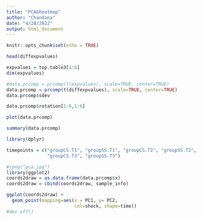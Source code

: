 ```yaml
---
title: "PCA&heatmap"
author: "Chandana"
date: "4/28/2022"
output: html_document
---
```


```r
knitr::opts_chunk$set(echo = TRUE)
```

```r
head(diffexpvalues)
```

```r
expvalues = top.table3[1:6]
dim(expvalues)
```

```r
#data.prcomp = prcomp(t(expvalues), scale=TRUE, center=TRUE)
data.prcomp = prcomp(t(diffexpvalues), scale=TRUE, center=TRUE)
data.prcomp$sdev
```

```r
data.prcomp$rotation[1:6,1:6]
```

```r
plot(data.prcomp)
```
```r
summary(data.prcomp)
```

```r
library(dplyr)
```

```r
timepoints = c("groupCS.T1", "groupSS.T1", "groupCS.T2", "groupSS.T2",
               "groupCS.T3", "groupSS.T3")
```




```r
#jpeg("pca.jpg")
library(ggplot2)
coords2draw = as.data.frame(data.prcomp$x)
coords2draw = cbind(coords2draw, sample_info)

ggplot(coords2draw) +
  geom_point(mapping=aes(x = PC1, y= PC2, 
                         col=shock, shape=time))
#dev.off()
```

